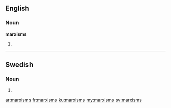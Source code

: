 ==English==

===Noun===
'''marxisms'''

# {{plural of|[[marxism]]}}

----

==Swedish==

===Noun===
{{head|sv|noun form}}

# {{sv-noun-form-indef-gen|marxism}}

[[ar:marxisms]]
[[fr:marxisms]]
[[ku:marxisms]]
[[my:marxisms]]
[[sv:marxisms]]